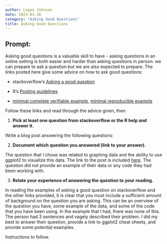 ```yaml
---
author: Logan Johnson
date: 2023-01-26
category: "Asking Good Questions"
title: Asking Good Questions
---
```


## Prompt:

Asking good questions is a valuable skill to have - asking questions in an online setting is both easier and harder than asking questions in person: we can prepare to ask a question but we are also expected to prepare.
The links posted here give some advice on how to ask good questions:

- stackoverflow's [Asking a good question](http://stackoverflow.com/help/how-to-ask)

- R's [Posting guidelines](https://www.r-project.org/posting-guide.html)

- [minimal complete verifiable example](https://stackoverflow.com/help/mcve), [minimal reproducible example](https://www.tidyverse.org/help/)

Follow these links and read through the advice given, then

1. **Pick at least one question from stackoverflow or the R help and answer it.**

Write a blog post answering the following questions: 

2. **Document which question you answered (link to your answer).**

The question that I chose was related to graphing data and the ability to use ggplot2 to visualize this data. The link to the post is included [here](https://stackoverflow.com/questions/75253491/how-do-i-plot-a-scatterplot-graph-with-a-repeated-measures-variable-and-a-contin/75254525#75254525). The question did not provide an example of their data or any code they had been working with. 

3. **Relate your experience of answering the question to your reading. **

In reading the examples of asking a good question on stackoverflow and the other links provided, it is clear that you must include a sufficient amount of background on the question you are asking. This can be an overview of the question you have, some example of the data, and some of the code that you have been using. In the example that I had, there was none of this. The person had 3 sentences and vagely described their problem. I did my best to answer their question, provide a link to ggplot2 cheat sheets, and provide some potential examples. 
 

<!--Go to [https://github.com/Stat585-at-ISU/blog](https://github.com/Stat585-at-ISU/blog) for instructions about how to prepare and submit your blog post.-->
Instructions to follow.